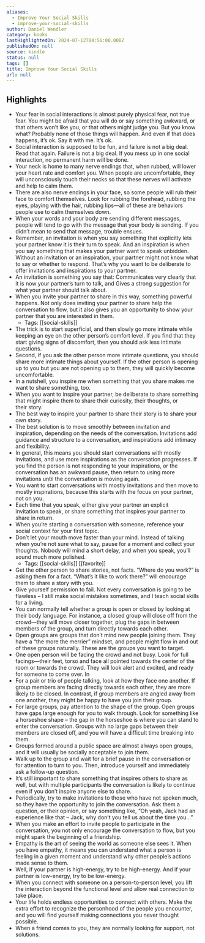 ```yaml
---
aliases:
  - Improve Your Social Skills
  - improve-your-social-skills
author: Daniel Wendler
category: books
lastHighlightedOn: 2024-07-12T04:56:00.000Z
publishedOn: null
source: kindle
status: null
tags: []
title: Improve Your Social Skills
url: null
---
```

## Highlights

- Your fear in social interactions is almost purely physical fear, not true fear. You might be afraid that you will do or say something awkward, or that others won’t like you, or that others might judge you. But you know what? Probably none of those things will happen. And even if that does happens, it’s ok. Say it with me. It’s ok.
- Social interaction is supposed to be fun, and failure is not a big deal. Read that again. Failure is not a big deal. If you mess up in one social interaction, no permanent harm will be done.
- Your neck is home to many nerve endings that, when rubbed, will lower your heart rate and comfort you. When people are uncomfortable, they will unconsciously touch their necks so that these nerves will activate and help to calm them.
- There are also nerve endings in your face, so some people will rub their face to comfort themselves. Look for rubbing the forehead, rubbing the eyes, playing with the hair, rubbing lips—all of these are behaviors people use to calm themselves down.
- When your words and your body are sending different messages, people will tend to go with the message that your body is sending. If you didn’t mean to send that message, trouble ensues.
- Remember, an invitation is when you say something that explicitly lets your partner know it is their turn to speak. And an inspiration is when you say something that makes your partner want to speak unbidden. Without an invitation or an inspiration, your partner might not know what to say or whether to respond. That’s why you want to be deliberate to offer invitations and inspirations to your partner.
- An invitation is something you say that: Communicates very clearly that it is now your partner’s turn to talk, and Gives a strong suggestion for what your partner should talk about.
- When you invite your partner to share in this way, something powerful happens. Not only does inviting your partner to share help the conversation to flow, but it also gives you an opportunity to show your partner that you are interested in them.
    - Tags: [[social-skills]]
- The trick is to start superficial, and then slowly go more intimate while keeping an eye on the other person’s comfort level. If you find that they start giving signs of discomfort, then you should ask less intimate questions.
- Second, if you ask the other person more intimate questions, you should share more intimate things about yourself. If the other person is opening up to you but you are not opening up to them, they will quickly become uncomfortable.
- In a nutshell, you inspire me when something that you share makes me want to share something, too.
- When you want to inspire your partner, be deliberate to share something that might inspire them to share their curiosity, their thoughts, or their story.
- The best way to inspire your partner to share their story is to share your own story.
- The best solution is to move smoothly between invitation and inspiration, depending on the needs of the conversation. Invitations add guidance and structure to a conversation, and inspirations add intimacy and flexibility.
- In general, this means you should start conversations with mostly invitations, and use more inspirations as the conversation progresses. If you find the person is not responding to your inspirations, or the conversation has an awkward pause, then return to using more invitations until the conversation is moving again.
- You want to start conversations with mostly invitations and then move to mostly inspirations, because this starts with the focus on your partner, not on you.
- Each time that you speak, either give your partner an explicit invitation to speak, or share something that inspires your partner to share in return.
- When you’re starting a conversation with someone, reference your social context for your first topic.
- Don’t let your mouth move faster than your mind. Instead of talking when you’re not sure what to say, pause for a moment and collect your thoughts. Nobody will mind a short delay, and when you speak, you’ll sound much more polished.
    - Tags: [[social-skills]] [[favorite]]
- Get the other person to share stories, not facts. “Where do you work?” is asking them for a fact. “What’s it like to work there?” will encourage them to share a story with you.
- Give yourself permission to fail. Not every conversation is going to be flawless – I still make social mistakes sometimes, and I teach social skills for a living.
- You can normally tell whether a group is open or closed by looking at their body language. For instance, a closed group will close off from the crowd—they will move closer together, plug the gaps in between members of the group, and turn directly towards each other.
- Open groups are groups that don’t mind new people joining them. They have a “the more the merrier” mindset, and people might flow in and out of these groups naturally. These are the groups you want to target.
- One open person will be facing the crowd and not busy. Look for full facings—their feet, torso and face all pointed towards the center of the room or towards the crowd. They will look alert and excited, and ready for someone to come over. In
- For a pair or trio of people talking, look at how they face one another. If group members are facing directly towards each other, they are more likely to be closed. In contrast, if group members are angled away from one another, they might be happy to have you join their group.
- For large groups, pay attention to the shape of the group. Open groups have gaps large enough for you to walk through. Look for something like a horseshoe shape – the gap in the horseshoe is where you can stand to enter the conversation. Groups with no large gaps between their members are closed off, and you will have a difficult time breaking into them.
- Groups formed around a public space are almost always open groups, and it will usually be socially acceptable to join them.
- Walk up to the group and wait for a brief pause in the conversation or for attention to turn to you. Then, introduce yourself and immediately ask a follow-up question.
- It’s still important to share something that inspires others to share as well, but with multiple participants the conversation is likely to continue even if you don’t inspire anyone else to share.
- Periodically, try to make invitations to those who have not spoken much, so they have the opportunity to join the conversation. Ask them a question, or their opinion, or say something like, “Oh yeah, Jack had an experience like that – Jack, why don’t you tell us about the time you…”
- When you make an effort to invite people to participate in the conversation, you not only encourage the conversation to flow, but you might spark the beginning of a friendship.
- Empathy is the art of seeing the world as someone else sees it. When you have empathy, it means you can understand what a person is feeling in a given moment and understand why other people’s actions made sense to them.
- Well, if your partner is high-energy, try to be high-energy. And if your partner is low-energy, try to be low-energy.
- When you connect with someone on a person-to-person level, you lift the interaction beyond the functional level and allow real connection to take place.
- Your life holds endless opportunities to connect with others. Make the extra effort to recognize the personhood of the people you encounter, and you will find yourself making connections you never thought possible.
- When a friend comes to you, they are normally looking for support, not solutions.
